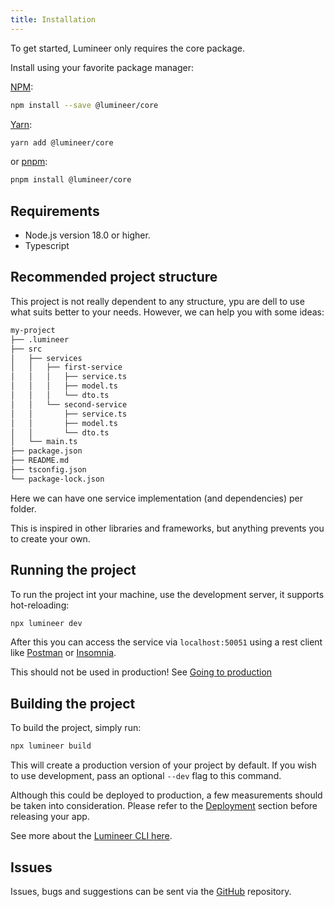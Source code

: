 ```yaml
---
title: Installation
---
```


To get started, Lumineer only requires the core package.

Install using your favorite package manager:

[NPM](https://www.npmjs.com/package/@lumineer/core):

```bash
npm install --save @lumineer/core
```
[Yarn](https://yarnpkg.com/package?name=@lumineer/core):

```bash
yarn add @lumineer/core
```
or [pnpm](https://pnpm.io/):

```bash
pnpm install @lumineer/core
```

## Requirements

- Node.js version 18.0 or higher.
- Typescript

## Recommended project structure

This project is not really dependent to any structure, ypu are dell to use what suits better to your needs. However, we can help you with some ideas:

```bash
my-project
├── .lumineer
├── src
│   ├── services
│   │   ├── first-service
│   │   │   ├── service.ts
│   │   │   ├── model.ts
│   │   │   └── dto.ts
│   │   └── second-service
│   │       ├── service.ts
│   │       ├── model.ts
│   │       └── dto.ts
│   └── main.ts
├── package.json
├── README.md
├── tsconfig.json
└── package-lock.json
```

Here we can have one service implementation (and dependencies) per folder.

This is inspired in other libraries and frameworks, but anything prevents you to create your own.

## Running the project

To run the project int your machine, use the development server, it supports hot-reloading:

``` bash
npx lumineer dev
```

After this you can access the service via `localhost:50051` using a rest client like [Postman](#) or [Insomnia](#).

This should not be used in production! See [Going to production](/docs/documentation/deployment/going-to-production)

## Building the project

To build the project, simply run:

``` bash
npx lumineer build
```

This will create a production version of your project by default. If you wish to use development, pass an optional `--dev` flag to this command.

Although this could be deployed to production, a few measurements should be taken into consideration. Please refer to the [Deployment](/docs/documentation/deployment/going-to-production) section before releasing your app.

See more about the [Lumineer CLI here](/docs/category/cli).

## Issues

Issues, bugs and suggestions can be sent via the [GitHub](#) repository.
